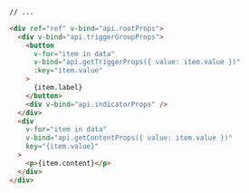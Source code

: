 ```md {11}
// ...

<div ref="ref" v-bind="api.rootProps">
  <div v-bind="api.triggerGroupProps">
    <button
      v-for="item in data"
      v-bind="api.getTriggerProps({ value: item.value })"
      :key="item.value"
    >
      {item.label}
    </button>
    <div v-bind="api.indicatorProps" />
  </div>
  <div
    v-for="item in data"
    v-bind="api.getContentProps({ value: item.value })"
    key="{item.value}"
  >
    <p>{item.content}</p>
  </div>
</div>
```

